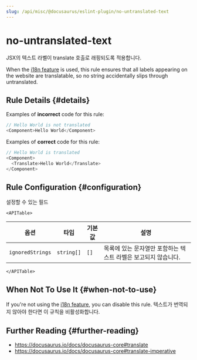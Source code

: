 ```yaml
---
slug: /api/misc/@docusaurus/eslint-plugin/no-untranslated-text
---
```


# no-untranslated-text


JSX의 텍스트 라벨이 translate 호출로 래핑되도록 적용합니다.

When the [i18n feature](../../../i18n/i18n-introduction.mdx) is used, this rule ensures that all labels appearing on the website are translatable, so no string accidentally slips through untranslated.

## Rule Details {#details}

Examples of **incorrect** code for this rule:

```js
// Hello World is not translated
<Component>Hello World</Component>
```

Examples of **correct** code for this rule:

```js
// Hello World is translated
<Component>
  <Translate>Hello World</Translate>
</Component>
```

## Rule Configuration {#configuration}

설정할 수 있는 필드

```mdx-code-block
<APITable>
```

| 옵션               | 타입         | 기본값  | 설명                                  |
| ---------------- | ---------- | ---- | ----------------------------------- |
| `ignoredStrings` | `string[]` | `[]` | 목록에 있는 문자열만 포함하는 텍스트 라벨은 보고되지 않습니다. |

```mdx-code-block
</APITable>
```

## When Not To Use It {#when-not-to-use}

If you're not using the [i18n feature](../../../i18n/i18n-introduction.mdx), you can disable this rule. 텍스트가 번역되지 않아야 한다면 이 규칙을 비활성화합니다.

## Further Reading {#further-reading}

- https://docusaurus.io/docs/docusaurus-core#translate
- https://docusaurus.io/docs/docusaurus-core#translate-imperative
